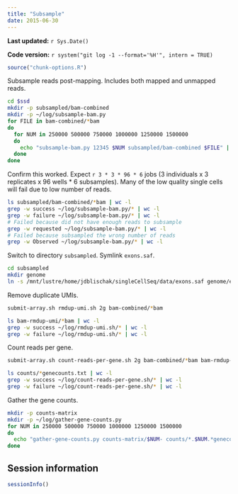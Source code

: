 ```yaml
---
title: "Subsample"
date: 2015-06-30
---
```


**Last updated:** `r Sys.Date()`

**Code version:** `r system("git log -1 --format='%H'", intern = TRUE)`

```r
source("chunk-options.R")
```

Subsample reads post-mapping.
Includes both mapped and unmapped reads.

```bash
cd $ssd
mkdir -p subsampled/bam-combined
mkdir -p ~/log/subsample-bam.py
for FILE in bam-combined/*bam
do
  for NUM in 250000 500000 750000 1000000 1250000 1500000
  do
    echo "subsample-bam.py 12345 $NUM subsampled/bam-combined $FILE" | qsub -l h_vmem=3g -V -cwd -N sub -j y -o ~/log/subsample-bam.py
  done
done
```

Confirm this worked.
Expect `r 3 * 3 * 96 * 6` jobs (3 individuals x 3 replicates x 96 wells * 6 subsamples).
Many of the low quality single cells will fail due to low number of reads.

```bash
ls subsampled/bam-combined/*bam | wc -l
grep -w success ~/log/subsample-bam.py/* | wc -l
grep -w failure ~/log/subsample-bam.py/* | wc -l
# Failed because did not have enough reads to subsample
grep -w requested ~/log/subsample-bam.py/* | wc -l
# Failed because subsampled the wrong number of reads
grep -w Observed ~/log/subsample-bam.py/* | wc -l
```

Switch to directory `subsampled`.
Symlink `exons.saf`.

```bash
cd subsampled
mkdir genome
ln -s /mnt/lustre/home/jdblischak/singleCellSeq/data/exons.saf genome/exons.saf
```

Remove duplicate UMIs.

```bash
submit-array.sh rmdup-umi.sh 2g bam-combined/*bam
```

```bash
ls bam-rmdup-umi/*bam | wc -l
grep -w success ~/log/rmdup-umi.sh/* | wc -l
grep -w failure ~/log/rmdup-umi.sh/* | wc -l
```

Count reads per gene.

```bash
submit-array.sh count-reads-per-gene.sh 2g bam-combined/*bam bam-rmdup-umi/*bam
```

```bash
ls counts/*genecounts.txt | wc -l
grep -w success ~/log/count-reads-per-gene.sh/* | wc -l
grep -w failure ~/log/count-reads-per-gene.sh/* | wc -l
```

Gather the gene counts.

```bash
mkdir -p counts-matrix
mkdir -p ~/log/gather-gene-counts.py
for NUM in 250000 500000 750000 1000000 1250000 1500000
do
  echo "gather-gene-counts.py counts-matrix/$NUM- counts/*.$NUM.*genecounts.txt" | qsub -l h_vmem=8g -cwd -V -j y -o ~/log/gather-gene-counts.py -N gene-counts-$NUM
done
```

## Session information

```r
sessionInfo()
```
